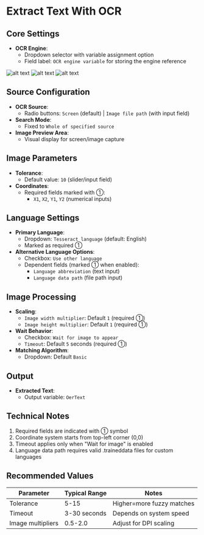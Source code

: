 # Extract Text With OCR

## Core Settings
- **OCR Engine**:  
  - Dropdown selector with variable assignment option  
  - Field label: `OCR engine variable` for storing the engine reference  

![alt text](../../../assets/ocr/extract-text-with-ocr1.png)
![alt text](../../../assets/ocr/extract-text-with-ocr2.png)
![alt text](../../../assets/ocr/extract-text-with-ocr3.png)


## Source Configuration
- **OCR Source**:  
  - Radio buttons: `Screen` (default) | `Image file path` (with input field)  
- **Search Mode**:  
  - Fixed to `Whole of specified source`  
- **Image Preview Area**:  
  - Visual display for screen/image capture  

## Image Parameters
- **Tolerance**:  
  - Default value: `10` (slider/input field)  
- **Coordinates**:  
  - Required fields marked with ①:  
    - `X1`, `X2`, `Y1`, `Y2` (numerical inputs)  

## Language Settings
- **Primary Language**:  
  - Dropdown: `Tesseract language` (default: English)  
  - Marked as required ①  
- **Alternative Language Options**:  
  - Checkbox: `Use other language`  
  - Dependent fields (marked ① when enabled):  
    - `Language abbreviation` (text input)  
    - `Language data path` (file path input)  

## Image Processing
- **Scaling**:  
  - `Image width multiplier`: Default `1` (required ①)  
  - `Image height multiplier`: Default `1` (required ①)  
- **Wait Behavior**:  
  - Checkbox: `Wait for image to appear`  
  - `Timeout`: Default `5` seconds (required ①)  
- **Matching Algorithm**:  
  - Dropdown: Default `Basic`  

## Output
- **Extracted Text**:  
  - Output variable: `OerText`  
 
## Technical Notes
1. Required fields are indicated with ① symbol  
2. Coordinate system starts from top-left corner (0,0)  
3. Timeout applies only when "Wait for image" is enabled  
4. Language data path requires valid .traineddata files for custom languages  

## Recommended Values
| Parameter        | Typical Range  | Notes                     |
|-----------------|---------------|---------------------------|
| Tolerance       | 5-15          | Higher=more fuzzy matches |
| Timeout         | 3-30 seconds  | Depends on system speed   |
| Image multipliers | 0.5-2.0     | Adjust for DPI scaling    |